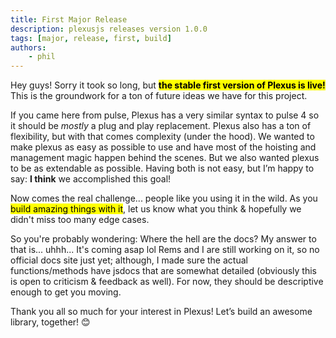 ```yaml
---
title: First Major Release
description: plexusjs releases version 1.0.0
tags: [major, release, first, build]
authors:
    - phil
---
```


Hey guys! Sorry it took so long, but <mark><strong>the stable first version of Plexus is live!</strong></mark> This is the groundwork for a ton of future ideas we have for this project.

If you came here from pulse, Plexus has a very similar syntax to pulse 4 so it should be _mostly_ a plug and play replacement. Plexus also has a ton of flexibility, but with that comes complexity (under the hood). We wanted to make plexus as easy as possible to use and have most of the hoisting and management magic happen behind the scenes. But we also wanted plexus to be as extendable as possible. Having both is not easy, but I’m happy to say: **I think** we accomplished this goal!

Now comes the real challenge... people like you using it in the wild. As you <mark>build amazing things with it</mark>, let us know what you think & hopefully we didn't miss too many edge cases.

So you're probably wondering: Where the hell are the docs?
My answer to that is...
uhhh...
It's coming asap lol
Rems and I are still working on it, so no official docs site just yet; although, I made sure the actual functions/methods have jsdocs that are somewhat detailed (obviously this is open to criticism & feedback as well). For now, they should be descriptive enough to get you moving.

Thank you all so much for your interest in Plexus! Let’s build an awesome library, together! 😊
